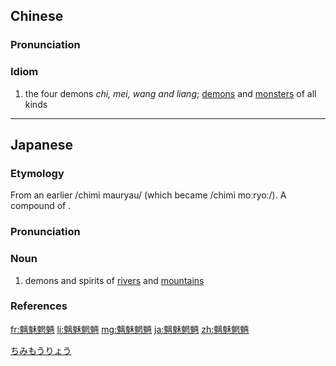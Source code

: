 {{also|魑魅魍魉}}
==Chinese==
{{zh-forms|s=魑魅魍魉|type=22}}

===Pronunciation===
{{zh-pron
|m=chīmèi wǎngliǎng
|c=ci1 mei6 mong5 loeng5
|cat=id
}}

===Idiom===
{{zh-idiom}}

# the four demons ''chi, mei, wang and liang''; [[demon]]s and [[monster]]s of all kinds

----

==Japanese==
{{wikipedia|lang=ja}}
{{ja-kanjitab|ち|み|もう|りょう|yomi=o}}

===Etymology===
From an earlier /chimi mauryau/ (which became /chimi moːryoː/). A compound of {{compound|魑魅|tr1=chimi|t1=mountain and forest demon|魍魎|tr2=mōryō|t2=mountain stream and tree spirit|lang=ja}}.

===Pronunciation===
{{ja-pron|yomi=o|ちみもうりょう|acc=1|acc_ref=DJR}}

===Noun===
{{ja-noun|ちみもうりょう|hhira=ちみまうりやう}}

# demons and spirits of [[river]]s and [[mountain]]s

===References===
<references/>

[[Category:Yojijukugo|ちみもうりょう]]

[[fr:魑魅魍魎]]
[[li:魑魅魍魎]]
[[mg:魑魅魍魎]]
[[ja:魑魅魍魎]]
[[zh:魑魅魍魎]]